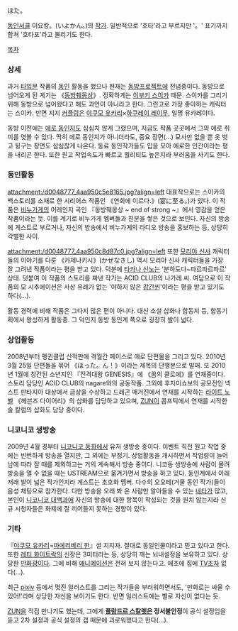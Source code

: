 ほた。

[[동인서클]] 이요캉。(いよかん。)의 [[작가]]. 일반적으로 '호타'라고 부르지만 '。' 표기까지 합쳐 '호타포'라고 불리기도 한다.

[[목차]]
=== 상세 ===
과거 [[타입문]] 작품의 [[동인]] 활동을 했으나 현재는 [[동방프로젝트]]에 전념중이다. 동방으로 넘어오게 된 계기는 《[[동방췌몽상]]》. 정확하게는 [[이부키 스이카]] 때문. 스이카를 그리기 위해 동방으로 넘어왔다고 해도 과언이 아니라고 한다. 그런고로 가장 좋아하는 캐릭터는 스이카. 반면 지지 [[커플링]]은 [[야쿠모 유카리]]×[[하쿠레이 레이무]], 일명 유카레이다.

동방 이전에는 [[에로 동인지]]도 심심치 않게 그렸으며, 지금도 작품 곳곳에서 그의 에로 취미를 엿볼 수 있다. 딱히 에로 동인지가 아니더라도, 중요 장면(...) 묘사만 없을 뿐 옷 벗고 뒹구는 장면도 심심찮게 나온다. 동료 동인작가들도 입을 모아 에로한 인간이라는 평을 내리곤 한다. 또한 원고 작업속도가 빠르고 퀄리티도 높은지라 부러움을 사기도 한다.

=== 동인활동 ===
attachment:/d0048777_4aa950c5e8165.jpg?align=left 대표작으로는 스이카의 백스토리를 소재로 한 시리어스 작품인 《연회에 이르다.》(宴に至る。)가 있다. 이 작품은 [[비누가게]]의 어레인지 곡인 『동방췌몽상 ~ end of strong ~』에서 영감을 얻은 작품이라는 듯. 이를 계기로 비누가게 멤버들과 친분을 쌓은 것으로 보인다. 자신의 방송에 게스트로 부르거나, 자신의 방송에서 비누가게의 라디오 방송을 홍보하는 등, 상당히 각별한 사이.



attachment:/d0048777_4aa950c8d87c0.jpg?align=left 또한 [[모리야 신사]] 캐릭터들의 이야기를 다룬 《카제나키시》(かぜなきし) 역시 모리야 신사 캐릭터들을 가장 잘 그려낸 작품이라는 평을 받고 있다. 덕분에 [[타카나 신노]]는 '분하도다~파르파르파르' 상태. 덧붙여 이 작품의 스토리를 짜낸 작가는 ACID CLUB의 나가레 씨. 여담으로 이 작품의 모 시추에이션은 사상 유례가 없는 '야하지 않은 [[강간]][[씬]]'이라는 평을 받고 있기도 하다(…).

활동 경력에 비해 작품은 그다지 많은 편이 아니다. 대신 소설 삽화나 합동지 등, 합동기획에서 왕성하게 활동중. 그 덕인지 동방 동인계 쪽으로 굉장히 발이 넓다. 

=== 상업활동 ===
2008년부터 펭귄클럽 산적판에 격월간 페이스로 에로 단편물을 그리고 있다. 2010년 3월 25일 단편들을 묶어 《ほった。ん！》이라는 제목의 단행본으로 발매. 
또 2010년 1월에 창간된 소년지인 『전격대왕 GENESIS』에 《꿈의 클로에》를 연재중이다. 스토리 담당인 ACID CLUB의 nagare와의 공동작품.
그외에 후지미쇼보의 공모전인 넥스트 판타지아 대상에서 금상을 수상하고 드래곤 매거진에서 연재를 시작하는 [[라이트 노벨]] 《헤븐즈 다이어리》의 삽화를 담당하고 있으며, [[ZUN]]이 콤프틱에서 연재를 시작한 술 칼럼의 삽화도 담당 중이다.

=== 니코니코 생방송 ===
2009년 4월 경부터 [[니코니코 동화]]에서 유저 생방송 중이다. 이벤트 직전 원고 작업 중에는 빈번하게 방송을 열지만, 그 외에는 부정기. 상업활동을 개시하면서 작업량이 늘어남에 따라 잘 때를 제외하고는 거의 계속해서 방송 중이다. 니코동 생방송에 사람이 몰려 방송을 열 수 없을 때는 USTREAM으로 옮겨가면서 방송을 하고 있다.
동인계에서 이래저래 발이 넓은 작가인지라 게스트는 초호화 멤버. 다수의 오오테(거물 동인 작가)들이 음성 채팅으로 참가한다. 다만 방송을 오래 봐 온 사람만 알아들을 수 있는 [[네타]]가 많고, 본인이 [[니코니코 대백과]]에 자신의 방송에 대한 항목이 작성되는 것을 원치 않는지라 신규 시청자들은 화제에 잘 끼어들지 못하는 경향이 있다.

=== 기타 ===
『[[야쿠모 유카리]]=[[마에리베리 한]]』설 지지자. 절대로 동일인물이라고 믿고 있다고 한다. 또한 [[레티 화이트락]]의 신장은 3미터라는 등, 상당히 깨는 뇌내설정을 보유하고 있다.
상당한 [[만화]]광이다. 그에 비해 [[애니메이션]]은 전혀 보지 않는다고. 애초에 집에 [[TV]]조차 없다(…).

최근 [[pixiv]] 등에서 멋진 일러스트를 그리는 작가들을 부러워하면서도, '만화로는 싸울 수 있어!'라며 상당한 자신을 보이기도 한다. 반면 일러스트에는 별로 자신이 없다는 듯.

[[ZUN]]을 직접 만나기도 했는데, 그에게 '''[[플랑드르 스칼렛]]은 정서불안정'''이 공식 설정임을 듣고 2차 설정과 공식 설정의 갭 때문에 괴로워했다고 한다(...).
